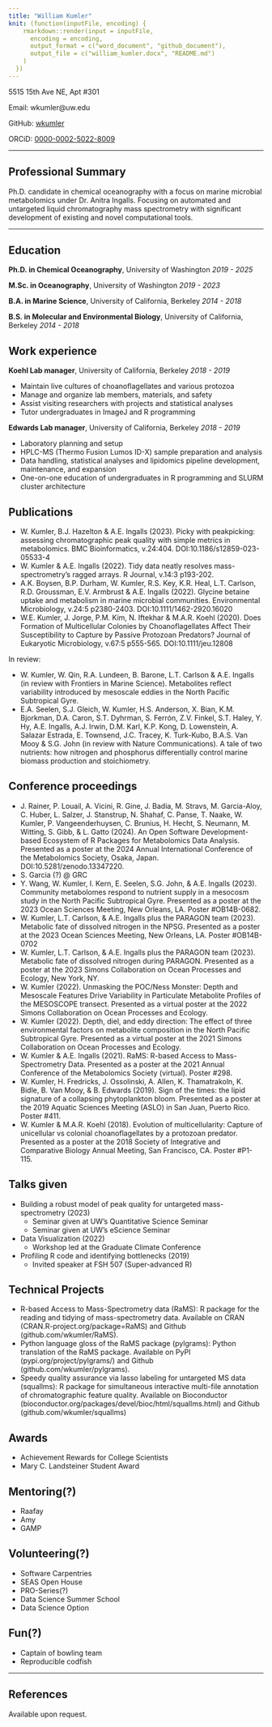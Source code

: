 ```yaml
---
title: "William Kumler"
knit: (function(inputFile, encoding) {
    rmarkdown::render(input = inputFile,
      encoding = encoding,
      output_format = c("word_document", "github_document"),
      output_file = c("william_kumler.docx", "README.md")
    )
  })
---
```


5515 15th Ave NE, Apt #301

Email: wkumler@uw.edu

GitHub: [wkumler](https://github.com/wkumler) 

ORCiD: [0000-0002-5022-8009](https://orcid.org/0000-0002-5022-8009)

---

## Professional Summary

Ph.D. candidate in chemical oceanography with a focus on marine microbial metabolomics under Dr. Anitra Ingalls. Focusing on automated and untargeted liquid chromatography mass spectrometry with significant development of existing and novel computational tools. 

---

## Education

**Ph.D. in Chemical Oceanography**, University of Washington
_2019 - 2025_

**M.Sc. in Oceanography**, University of Washington
_2019 - 2023_

**B.A. in Marine Science**, University of California, Berkeley
_2014 - 2018_

**B.S. in Molecular and Environmental Biology**, University of California, Berkeley
_2014 - 2018_

## Work experience

**Koehl Lab manager**, University of California, Berkeley
_2018 - 2019_

- Maintain live cultures of choanoflagellates and various protozoa
- Manage and organize lab members, materials, and safety
- Assist visiting researchers with projects and statistical analyses
- Tutor undergraduates in ImageJ and R programming

**Edwards Lab manager**, University of California, Berkeley
_2018 - 2019_

- Laboratory planning and setup
- HPLC-MS (Thermo Fusion Lumos ID-X) sample preparation and analysis
- Data handling, statistical analyses and lipidomics pipeline development, maintenance, and expansion
- One-on-one education of undergraduates in R programming and SLURM cluster architecture

## Publications

- W. Kumler, B.J. Hazelton & A.E. Ingalls (2023). Picky with peakpicking: assessing chromatographic peak quality with simple metrics in metabolomics. BMC Bioinformatics, v.24:404. DOI:10.1186/s12859-023-05533-4
- W. Kumler & A.E. Ingalls (2022). Tidy data neatly resolves mass-spectrometry's ragged arrays. R Journal, v.14:3 p193-202.
- A.K. Boysen, B.P. Durham, W. Kumler, R.S. Key, K.R. Heal, L.T. Carlson, R.D. Groussman, E.V. Armbrust & A.E. Ingalls (2022). Glycine betaine uptake and metabolism in marine microbial communities. Environmental Microbiology, v.24:5 p2380-2403. DOI:10.1111/1462-2920.16020
- W.E. Kumler, J. Jorge, P.M. Kim, N. Iftekhar & M.A.R. Koehl (2020). Does Formation of Multicellular Colonies by Choanoflagellates Affect Their Susceptibility to Capture by Passive Protozoan Predators? Journal of Eukaryotic Microbiology, v.67:5 p555-565. DOI:10.1111/jeu.12808

In review:

- W. Kumler, W. Qin, R.A. Lundeen, B. Barone, L.T. Carlson & A.E. Ingalls (in review with Frontiers in Marine Science). Metabolites reflect variability introduced by mesoscale eddies in the North Pacific Subtropical Gyre.
- E.A. Seelen, S.J. Gleich, W. Kumler, H.S. Anderson, X. Bian, K.M. Bjorkman, D.A. Caron, S.T. Dyhrman, S. Ferrón, Z.V. Finkel, S.T. Haley, Y. Hy, A.E. Ingalls, A.J. Irwin, D.M. Karl, K.P. Kong, D. Lowenstein, A. Salazar Estrada, E. Townsend, J.C. Tracey, K. Turk-Kubo, B.A.S. Van Mooy & S.G. John (in review with Nature Communications). A tale of two nutrients: how nitrogen and phosphorus differentially control marine biomass production and stoichiometry.

## Conference proceedings
- J. Rainer, P. Louail, A. Vicini, R. Gine, J. Badia, M. Stravs, M. Garcia-Aloy, C. Huber, L. Salzer, J. Stanstrup, N. Shahaf, C. Panse, T. Naake, W. Kumler, P. Vangeenderhuysen, C. Brunius, H. Hecht, S. Neumann, M. Witting, S. Gibb, & L. Gatto (2024). An Open Software Development-based Ecosystem of R Packages for Metabolomics Data Analysis. Presented as a poster at the 2024 Annual International Conference of the Metabolomics Society, Osaka, Japan. DOI:10.5281/zenodo.13347220.
- S. Garcia (?) @ GRC
- Y. Wang, W. Kumler, I. Kern, E. Seelen, S.G. John, & A.E. Ingalls (2023). Community metabolomes respond to nutrient supply in a mesocosm study in the North Pacific Subtropical Gyre. Presented as a poster at the 2023 Ocean Sciences Meeting, New Orleans, LA. Poster #OB14B-0682.
- W. Kumler, L.T. Carlson, & A.E. Ingalls plus the PARAGON team (2023). Metabolic fate of dissolved nitrogen in the NPSG. Presented as a poster at the 2023 Ocean Sciences Meeting, New Orleans, LA. Poster #OB14B-0702
- W. Kumler, L.T. Carlson, & A.E. Ingalls plus the PARAGON team (2023). Metabolic fate of dissolved nitrogen during PARAGON. Presented as a poster at the 2023 Simons Collaboration on Ocean Processes and Ecology, New York, NY.
- W. Kumler (2022). Unmasking the POC/Ness Monster: Depth and Mesoscale Features Drive Variability in Particulate Metabolite Profiles of the MESOSCOPE transect. Presented as a virtual poster at the 2022 Simons Collaboration on Ocean Processes and Ecology.
- W. Kumler (2022). Depth, diel, and eddy direction: The effect of three environmental factors on metabolite composition in the North Pacific Subtropical Gyre. Presented as a virtual poster at the 2021 Simons Collaboration on Ocean Processes and Ecology.
- W. Kumler & A.E. Ingalls (2021). RaMS: R-based Access to Mass-Spectrometry Data. Presented as a poster at the 2021 Annual Conference of the Metabolomics Society (virtual). Poster #298.
- W. Kumler, H. Fredricks, J. Ossolinski, A. Allen, K. Thamatrakoln, K. Bidle, B. Van Mooy, & B. Edwards (2019). Sign of the times: the lipid signature of a collapsing phytoplankton bloom. Presented as a poster at the 2019 Aquatic Sciences Meeting (ASLO) in San Juan, Puerto Rico. Poster #411.
- W. Kumler & M.A.R. Koehl (2018). Evolution of multicellularity: Capture of unicellular vs colonial choanoflagellates by a protozoan predator. Presented as a poster at the 2018 Society of Integrative and Comparative Biology Annual Meeting, San Francisco, CA. Poster #P1-115.

## Talks given
- Building a robust model of peak quality for untargeted mass-spectrometry (2023)
  - Seminar given at UW's Quantitative Science Seminar
  - Seminar given at UW's eScience Seminar
- Data Visualization (2022)
  - Workshop led at the Graduate Climate Conference
- Profiling R code and identifying bottlenecks (2019)
  - Invited speaker at FSH 507 (Super-advanced R)
  
## Technical Projects
- R-based Access to Mass-Spectrometry data (RaMS): R package for the reading and tidying of mass-spectrometry data. Available on CRAN (CRAN.R-project.org/package=RaMS) and Github (github.com/wkumler/RaMS).
- Python language gloss of the RaMS package (pylgrams): Python translation of the RaMS package. Available on PyPI (pypi.org/project/pylgrams/) and Github (github.com/wkumler/pylgrams).
- Speedy quality assurance via lasso labeling for untargeted MS data (squallms): R package for simultaneous interactive multi-file annotation of chromatographic feature quality. Available on Bioconductor (bioconductor.org/packages/devel/bioc/html/squallms.html) and Github (github.com/wkumler/squallms)

## Awards
- Achievement Rewards for College Scientists
- Mary C. Landsteiner Student Award

## Mentoring(?)
- Raafay
- Amy
- GAMP

## Volunteering(?)
- Software Carpentries
- SEAS Open House
- PRO-Series(?)
- Data Science Summer School
- Data Science Option

## Fun(?)
- Captain of bowling team
- Reproducible codfish

---

## References
Available upon request.
